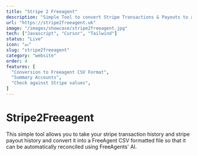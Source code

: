 ```yaml
---
title: "Stripe 2 Freeagent"
description: "Simple Tool to convert Stripe Transactions & Payouts to a FreeAgent CSV"
url: "https://stripe2freeagent.uk"
image: "/images/showcase/stripe2freeagent.jpg"
tech: ["Javascript", "Cursor", "Tailwind"]
status: "Live"
icon: "💷"
slug: "stripe2freeagent"
category: "website"
order: 4
features: [
  "Conversion to Freeagent CSV Format",
  "Summary Accounts",
  "Check against Stripe values",
]
---
```


# Stripe2Freeagent

This simple tool allows you to take your stripe transaction history and stripe payout history and convert it into a FreeAgent CSV formatted file so that it can be automatically reconciled using FreeAgents' AI. 

